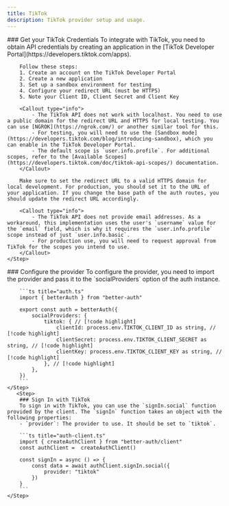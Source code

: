 ```yaml
---
title: TikTok
description: TikTok provider setup and usage.
---
```


<Steps>
    <Step>
        ### Get your TikTok Credentials
        To integrate with TikTok, you need to obtain API credentials by creating an application in the [TikTok Developer Portal](https://developers.tiktok.com/apps).

        Follow these steps:
        1. Create an account on the TikTok Developer Portal
        2. Create a new application
        3. Set up a sandbox environment for testing
        4. Configure your redirect URL (must be HTTPS)
        5. Note your Client ID, Client Secret and Client Key

        <Callout type="info">
            - The TikTok API does not work with localhost. You need to use a public domain for the redirect URL and HTTPS for local testing. You can use [NGROK](https://ngrok.com/) or another similar tool for this.
            - For testing, you will need to use the [Sandbox mode](https://developers.tiktok.com/blog/introducing-sandbox), which you can enable in the TikTok Developer Portal.
            - The default scope is `user.info.profile`. For additional scopes, refer to the [Available Scopes](https://developers.tiktok.com/doc/tiktok-api-scopes/) documentation.
        </Callout>

        Make sure to set the redirect URL to a valid HTTPS domain for local development. For production, you should set it to the URL of your application. If you change the base path of the auth routes, you should update the redirect URL accordingly.

        <Callout type="info">
            - The TikTok API does not provide email addresses. As a workaround, this implementation uses the user's `username` value for the `email` field, which is why it requires the `user.info.profile` scope instead of just `user.info.basic`.
            - For production use, you will need to request approval from TikTok for the scopes you intend to use.
        </Callout>
    </Step>

  <Step>
        ### Configure the provider
        To configure the provider, you need to import the provider and pass it to the `socialProviders` option of the auth instance.

        ```ts title="auth.ts"
        import { betterAuth } from "better-auth"

        export const auth = betterAuth({
            socialProviders: {
                tiktok: { // [!code highlight]
                    clientId: process.env.TIKTOK_CLIENT_ID as string, // [!code highlight]
                    clientSecret: process.env.TIKTOK_CLIENT_SECRET as string, // [!code highlight]
                    clientKey: process.env.TIKTOK_CLIENT_KEY as string, // [!code highlight]
                }, // [!code highlight]
            },
        })
        ```
    </Step>
       <Step>
        ### Sign In with TikTok
        To sign in with TikTok, you can use the `signIn.social` function provided by the client. The `signIn` function takes an object with the following properties:
        - `provider`: The provider to use. It should be set to `tiktok`.

        ```ts title="auth-client.ts"
        import { createAuthClient } from "better-auth/client"
        const authClient =  createAuthClient()

        const signIn = async () => {
            const data = await authClient.signIn.social({
                provider: "tiktok"
            })
        }
        ```
    </Step>

</Steps>

